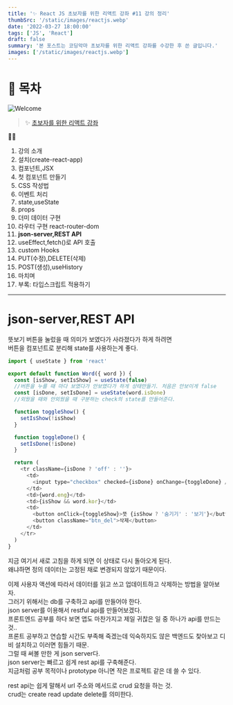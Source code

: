 ```yaml
---
title: '✨ React JS 초보자를 위한 리액트 강좌 #11 강의 정리'
thumbSrc: '/static/images/reactjs.webp'
date: '2022-03-27 18:00:00'
tags: ['JS', 'React']
draft: false
summary: '본 포스트는 코딩악마 초보자를 위한 리액트 강좌를 수강한 후 쓴 글입니다.'
images: ['/static/images/reactjs.webp']
---
```


# 📌 목차

![Welcome](/static/images/reactjs.webp)

> ✨ [초보자를 위한 리액트 강좌](https://www.youtube.com/playlist?list=PLZKTXPmaJk8J_fHAzPLH8CJ_HO_M33e7-)

💁🏻

1.  강의 소개
2.  설치(create-react-app)
3.  컴포넌트,JSX
4.  첫 컴포넌트 만들기
5.  CSS 작성법
6.  이벤트 처리
7.  state,useState
8.  props
9.  더미 데이터 구현
10. 라우터 구현 react-router-dom
11. **json-server,REST API**
12. useEffect,fetch()로 API 호출
13. custom Hooks
14. PUT(수정),DELETE(삭제)
15. POST(생성),useHistory
16. 마치며
17. 부록: 타입스크립트 적용하기

---

# json-server,REST API

뜻보기 버튼을 눌렀을 때 의미가 보였다가 사라졌다가 하게 하려면<br/>
버튼을 컴포넌트로 분리해 state를 사용하는게 좋다.

```js
import { useState } from 'react'

export default function Word({ word }) {
  const [isShow, setIsShow] = useState(false)
  //버튼을 누를 때 마다 보였다가 안보였다가 하게 상태만들기. 처음은 안보이게 false
  const [isDone, setIsDone] = useState(word.isDone)
  //외웠을 때와 안외웠을 때 구분하는 check의 state를 만들어준다.

  function toggleShow() {
    setIsShow(!isShow)
  }

  function toggleDone() {
    setIsDone(!isDone)
  }

  return (
    <tr className={isDone ? 'off' : ''}>
      <td>
        <input type="checkbox" checked={isDone} onChange={toggleDone} />
      </td>
      <td>{word.eng}</td>
      <td>{isShow && word.kor}</td>
      <td>
        <button onClick={toggleShow}>뜻 {isShow ? '숨기기' : '보기'}</button>
        <button className="btn_del">삭제</button>
      </td>
    </tr>
  )
}
```

지금 여기서 새로 고침을 하게 되면 이 상태로 다시 돌아오게 된다.<br/>
왜냐하면 정의 데이터는 고정된 채로 변경되지 않았기 때문이다.

이제 사용자 액션에 따라서 데이터를 읽고 쓰고 업데이트하고 삭제하는 방법을 알아보자.<br/>
그러기 위해서는 db를 구축하고 api를 만들어야 한다.<br/>
json server를 이용해서 restful api를 만들어보겠다.<br/>
프론트엔드 공부를 하다 보면 앱도 마찬가지고 제일 귀찮은 일 중 하나가 api를 만드는 것..<br/>
프론트 공부하고 연습할 시간도 부족해 죽겠는데 익숙하지도 않은 백엔드도 찾아보고 디비 설치하고 이러면 힘들기 때문.<br/>
그럴 때 써볼 만한 게 json server다.<br/>
json server는 빠르고 쉽게 rest api를 구축해준다.<br/>
지금처럼 공부 목적이나 prototype 아니면 작은 프로젝트 같은 데 쓸 수 있다.

rest api는 쉽게 말해서 url 주소와 메서드로 crud 요청을 하는 것.<br/>
crud는 create read update delete를 의미한다.
